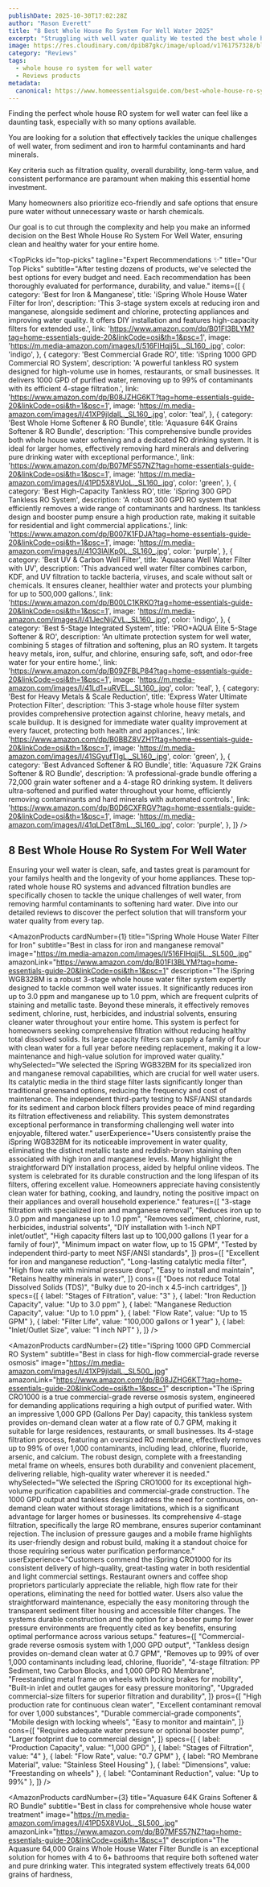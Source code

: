 ```yaml
---
publishDate: 2025-10-30T17:02:28Z
author: "Mason Everett"
title: "8 Best Whole House Ro System For Well Water 2025"
excerpt: "Struggling with well water quality We tested the best whole house RO systems to give you crystal-clear, safe water. Find your ideal solution and transform your home today."
image: https://res.cloudinary.com/dpib87gkc/image/upload/v1761757328/blog_image_1761757327_lodle3.webp
category: "Reviews"
tags:
  - whole house ro system for well water
  - Reviews products
metadata:
  canonical: https://www.homeessentialsguide.com/best-whole-house-ro-system-for-well-water
---
```



<p>Finding the perfect whole house RO system for well water can feel like a daunting task, especially with so many options available.</p>
<p>You are looking for a solution that effectively tackles the unique challenges of well water, from sediment and iron to harmful contaminants and hard minerals.</p>
<p>Key criteria such as filtration quality, overall durability, long-term value, and consistent performance are paramount when making this essential home investment.</p>
<p>Many homeowners also prioritize eco-friendly and safe options that ensure pure water without unnecessary waste or harsh chemicals.</p>
<p>Our goal is to cut through the complexity and help you make an informed decision on the Best Whole House Ro System For Well Water, ensuring clean and healthy water for your entire home.</p>

<TopPicks
  id="top-picks"
  tagline="Expert Recommendations ✨"
  title="Our Top Picks"
  subtitle="After testing dozens of products, we've selected the best options for every budget and need. Each recommendation has been thoroughly evaluated for performance, durability, and value."
  items={[
    {
      category: 'Best for Iron & Manganese',
      title: 'iSpring Whole House Water Filter for Iron',
      description: 'This 3-stage system excels at reducing iron and manganese, alongside sediment and chlorine, protecting appliances and improving water quality. It offers DIY installation and features high-capacity filters for extended use.',
      link: 'https://www.amazon.com/dp/B01FI3BLYM?tag=home-essentials-guide-20&linkCode=osi&th=1&psc=1',
      image: 'https://m.media-amazon.com/images/I/516FIHqjj5L._SL160_.jpg',
      color: 'indigo',
    },
    {
      category: 'Best Commercial Grade RO',
      title: 'iSpring 1000 GPD Commercial RO System',
      description: 'A powerful tankless RO system designed for high-volume use in homes, restaurants, or small businesses. It delivers 1000 GPD of purified water, removing up to 99% of contaminants with its efficient 4-stage filtration.',
      link: 'https://www.amazon.com/dp/B08JZHG6KT?tag=home-essentials-guide-20&linkCode=osi&th=1&psc=1',
      image: 'https://m.media-amazon.com/images/I/41XP9jIdalL._SL160_.jpg',
      color: 'teal',
    },
    {
      category: 'Best Whole Home Softener & RO Bundle',
      title: 'Aquasure 64K Grains Softener & RO Bundle',
      description: 'This comprehensive bundle provides both whole house water softening and a dedicated RO drinking system. It is ideal for larger homes, effectively removing hard minerals and delivering pure drinking water with exceptional performance.',
      link: 'https://www.amazon.com/dp/B07MFS57NZ?tag=home-essentials-guide-20&linkCode=osi&th=1&psc=1',
      image: 'https://m.media-amazon.com/images/I/41PD5X8VUoL._SL160_.jpg',
      color: 'green',
    },
    {
      category: 'Best High-Capacity Tankless RO',
      title: 'iSpring 300 GPD Tankless RO System',
      description: 'A robust 300 GPD RO system that efficiently removes a wide range of contaminants and hardness. Its tankless design and booster pump ensure a high production rate, making it suitable for residential and light commercial applications.',
      link: 'https://www.amazon.com/dp/B007K1FDJA?tag=home-essentials-guide-20&linkCode=osi&th=1&psc=1',
      image: 'https://m.media-amazon.com/images/I/41O3lAlKp0L._SL160_.jpg',
      color: 'purple',
    },
    {
      category: 'Best UV & Carbon Well Filter',
      title: 'Aquasana Well Water Filter with UV',
      description: 'This advanced well water filter combines carbon, KDF, and UV filtration to tackle bacteria, viruses, and scale without salt or chemicals. It ensures cleaner, healthier water and protects your plumbing for up to 500,000 gallons.',
      link: 'https://www.amazon.com/dp/B00LC1KRKO?tag=home-essentials-guide-20&linkCode=osi&th=1&psc=1',
      image: 'https://m.media-amazon.com/images/I/41JecNijZVL._SL160_.jpg',
      color: 'indigo',
    },
    {
      category: 'Best 5-Stage Integrated System',
      title: 'PRO+AQUA Elite 5-Stage Softener & RO',
      description: 'An ultimate protection system for well water, combining 5 stages of filtration and softening, plus an RO system. It targets heavy metals, iron, sulfur, and chlorine, ensuring safe, soft, and odor-free water for your entire home.',
      link: 'https://www.amazon.com/dp/B09ZFBLP84?tag=home-essentials-guide-20&linkCode=osi&th=1&psc=1',
      image: 'https://m.media-amazon.com/images/I/41Ld1+uRVEL._SL160_.jpg',
      color: 'teal',
    },
    {
      category: 'Best for Heavy Metals & Scale Reduction',
      title: 'Express Water Ultimate Protection Filter',
      description: 'This 3-stage whole house filter system provides comprehensive protection against chlorine, heavy metals, and scale buildup. It is designed for immediate water quality improvement at every faucet, protecting both health and appliances.',
      link: 'https://www.amazon.com/dp/B0BBZ8VZH1?tag=home-essentials-guide-20&linkCode=osi&th=1&psc=1',
      image: 'https://m.media-amazon.com/images/I/41SGyufTIgL._SL160_.jpg',
      color: 'green',
    },
    {
      category: 'Best Advanced Softener & RO Bundle',
      title: 'Aquasure 72K Grains Softener & RO Bundle',
      description: 'A professional-grade bundle offering a 72,000 grain water softener and a 4-stage RO drinking system. It delivers ultra-softened and purified water throughout your home, efficiently removing contaminants and hard minerals with automated controls.',
      link: 'https://www.amazon.com/dp/B0D6CXFRGV?tag=home-essentials-guide-20&linkCode=osi&th=1&psc=1',
      image: 'https://m.media-amazon.com/images/I/41qLDetT8mL._SL160_.jpg',
      color: 'purple',
    },
  ]}
/>

## 8 Best Whole House Ro System For Well Water

Ensuring your well water is clean, safe, and tastes great is paramount for your familys health and the longevity of your home appliances. These top-rated whole house RO systems and advanced filtration bundles are specifically chosen to tackle the unique challenges of well water, from removing harmful contaminants to softening hard water. Dive into our detailed reviews to discover the perfect solution that will transform your water quality from every tap.

<AmazonProducts
  cardNumber={1}
  title="iSpring Whole House Water Filter for Iron"
  subtitle="Best in class for iron and manganese removal"
  image="https://m.media-amazon.com/images/I/516FIHqjj5L._SL500_.jpg"
  amazonLink="https://www.amazon.com/dp/B01FI3BLYM?tag=home-essentials-guide-20&linkCode=osi&th=1&psc=1"
  description="The iSpring WGB32BM is a robust 3-stage whole house water filter system expertly designed to tackle common well water issues. It significantly reduces iron up to 3.0 ppm and manganese up to 1.0 ppm, which are frequent culprits of staining and metallic taste. Beyond these minerals, it effectively removes sediment, chlorine, rust, herbicides, and industrial solvents, ensuring cleaner water throughout your entire home. This system is perfect for homeowners seeking comprehensive filtration without reducing healthy total dissolved solids. Its large capacity filters can supply a family of four with clean water for a full year before needing replacement, making it a low-maintenance and high-value solution for improved water quality."
  whySelected="We selected the iSpring WGB32BM for its specialized iron and manganese removal capabilities, which are crucial for well water users. Its catalytic media in the third stage filter lasts significantly longer than traditional greensand options, reducing the frequency and cost of maintenance. The independent third-party testing to NSF/ANSI standards for its sediment and carbon block filters provides peace of mind regarding its filtration effectiveness and reliability. This system demonstrates exceptional performance in transforming challenging well water into enjoyable, filtered water."
  userExperience="Users consistently praise the iSpring WGB32BM for its noticeable improvement in water quality, eliminating the distinct metallic taste and reddish-brown staining often associated with high iron and manganese levels. Many highlight the straightforward DIY installation process, aided by helpful online videos. The system is celebrated for its durable construction and the long lifespan of its filters, offering excellent value. Homeowners appreciate having consistently clean water for bathing, cooking, and laundry, noting the positive impact on their appliances and overall household experience."
  features={[
    "3-stage filtration with specialized iron and manganese removal",
    "Reduces iron up to 3.0 ppm and manganese up to 1.0 ppm",
    "Removes sediment, chlorine, rust, herbicides, industrial solvents",
    "DIY installation with 1-inch NPT inlet/outlet",
    "High capacity filters last up to 100,000 gallons (1 year for a family of four)",
    "Minimum impact on water flow, up to 15 GPM",
    "Tested by independent third-party to meet NSF/ANSI standards",
  ]}
  pros={[
    "Excellent for iron and manganese reduction",
    "Long-lasting catalytic media filter",
    "High flow rate with minimal pressure drop",
    "Easy to install and maintain",
    "Retains healthy minerals in water",
  ]}
  cons={[
    "Does not reduce Total Dissolved Solids (TDS)",
    "Bulky due to 20-inch x 4.5-inch cartridges",
  ]}
  specs={[
    { label: "Stages of Filtration", value: "3" },
    { label: "Iron Reduction Capacity", value: "Up to 3.0 ppm" },
    { label: "Manganese Reduction Capacity", value: "Up to 1.0 ppm" },
    { label: "Flow Rate", value: "Up to 15 GPM" },
    { label: "Filter Life", value: "100,000 gallons or 1 year" },
    { label: "Inlet/Outlet Size", value: "1 inch NPT" },
  ]}
/>

<AmazonProducts
  cardNumber={2}
  title="iSpring 1000 GPD Commercial RO System"
  subtitle="Best in class for high-flow commercial-grade reverse osmosis"
  image="https://m.media-amazon.com/images/I/41XP9jIdalL._SL500_.jpg"
  amazonLink="https://www.amazon.com/dp/B08JZHG6KT?tag=home-essentials-guide-20&linkCode=osi&th=1&psc=1"
  description="The iSpring CRO1000 is a true commercial-grade reverse osmosis system, engineered for demanding applications requiring a high output of purified water. With an impressive 1,000 GPD (Gallons Per Day) capacity, this tankless system provides on-demand clean water at a flow rate of 0.7 GPM, making it suitable for large residences, restaurants, or small businesses. Its 4-stage filtration process, featuring an oversized RO membrane, effectively removes up to 99% of over 1,000 contaminants, including lead, chlorine, fluoride, arsenic, and calcium. The robust design, complete with a freestanding metal frame on wheels, ensures both durability and convenient placement, delivering reliable, high-quality water wherever it is needed."
  whySelected="We selected the iSpring CRO1000 for its exceptional high-volume purification capabilities and commercial-grade construction. The 1000 GPD output and tankless design address the need for continuous, on-demand clean water without storage limitations, which is a significant advantage for larger homes or businesses. Its comprehensive 4-stage filtration, specifically the large RO membrane, ensures superior contaminant rejection. The inclusion of pressure gauges and a mobile frame highlights its user-friendly design and robust build, making it a standout choice for those requiring serious water purification performance."
  userExperience="Customers commend the iSpring CRO1000 for its consistent delivery of high-quality, great-tasting water in both residential and light commercial settings. Restaurant owners and coffee shop proprietors particularly appreciate the reliable, high flow rate for their operations, eliminating the need for bottled water. Users also value the straightforward maintenance, especially the easy monitoring through the transparent sediment filter housing and accessible filter changes. The systems durable construction and the option for a booster pump for lower pressure environments are frequently cited as key benefits, ensuring optimal performance across various setups."
  features={[
    "Commercial-grade reverse osmosis system with 1,000 GPD output",
    "Tankless design provides on-demand clean water at 0.7 GPM",
    "Removes up to 99% of over 1,000 contaminants including lead, chlorine, fluoride",
    "4-stage filtration: PP Sediment, two Carbon Blocks, and 1,000 GPD RO Membrane",
    "Freestanding metal frame on wheels with locking brakes for mobility",
    "Built-in inlet and outlet gauges for easy pressure monitoring",
    "Upgraded commercial-size filters for superior filtration and durability",
  ]}
  pros={[
    "High production rate for continuous clean water",
    "Excellent contaminant removal for over 1,000 substances",
    "Durable commercial-grade components",
    "Mobile design with locking wheels",
    "Easy to monitor and maintain",
  ]}
  cons={[
    "Requires adequate water pressure or optional booster pump",
    "Larger footprint due to commercial design",
  ]}
  specs={[
    { label: "Production Capacity", value: "1,000 GPD" },
    { label: "Stages of Filtration", value: "4" },
    { label: "Flow Rate", value: "0.7 GPM" },
    { label: "RO Membrane Material", value: "Stainless Steel Housing" },
    { label: "Dimensions", value: "Freestanding on wheels" },
    { label: "Contaminant Reduction", value: "Up to 99%" },
  ]}
/>

<AmazonProducts
  cardNumber={3}
  title="Aquasure 64K Grains Softener & RO Bundle"
  subtitle="Best in class for comprehensive whole house water treatment"
  image="https://m.media-amazon.com/images/I/41PD5X8VUoL._SL500_.jpg"
  amazonLink="https://www.amazon.com/dp/B07MFS57NZ?tag=home-essentials-guide-20&linkCode=osi&th=1&psc=1"
  description="The Aquasure 64,000 Grains Whole House Water Filter Bundle is an exceptional solution for homes with 4 to 6+ bathrooms that require both softened water and pure drinking water. This integrated system effectively treats 64,000 grains of hardness,